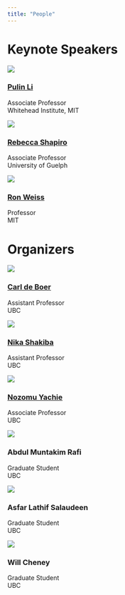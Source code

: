 ```yaml
---
title: "People"
---
```



# Keynote Speakers

<div class="organizers-container">
<div class="organizer-profile">
  ![](images/pulin.jpeg)
  <h3><a href="https://lilab.wi.mit.edu/" target="_blank">Pulin Li</a></h3>
  Associate Professor
  <br>
  Whitehead Institute, MIT
</div>

<div class="organizer-profile">
  ![](images/shapiro.jpg)
  <h3><a href="http://www.theshapirolab.com/" target="_blank">Rebecca Shapiro</a></h3>
  Associate Professor
  <br>
  University of Guelph
</div>

<div class="organizer-profile">
  ![](images/ron.jpeg)
  <h3><a href="weiss-lab.mit.edu" target="_blank">Ron Weiss</a></h3>
  Professor
  <br>
  MIT
</div>
</div>

# Organizers

<div class="organizers-container">
<div class="organizer-profile">
  ![](images/carl.jpg)
  <h3><a href="https://deboer.bme.ubc.ca/" target="_blank">Carl de Boer</a></h3>
  Assistant Professor
  <br>
  UBC
</div>

<div class="organizer-profile">
  ![](images/nika.jpg)
  <h3><a href="https://shakiba.bme.ubc.ca/" target="_blank">Nika Shakiba</a></h3>
  Assistant Professor
  <br>
  UBC
</div>

<div class="organizer-profile">
  ![](images/nzm.jpg)
  <h3><a href="https://yachie-lab.org/" target="_blank">Nozomu Yachie</a></h3>
  Associate Professor
  <br>
  UBC

</div>

<div class="organizer-profile">
  ![](images/rafi.jpg)
  <h3>Abdul Muntakim Rafi</h3>
  Graduate Student
  <br>
  UBC
</div>

<div class="organizer-profile">
  ![](images/asfar.png)
  <h3>Asfar Lathif Salaudeen</h3>
  Graduate Student
  <br>
  UBC
</div>

<div class="organizer-profile">
  ![](images/will.jpeg)
  <h3>Will Cheney</h3>
  Graduate Student
  <br>
  UBC
</div>
</div>





